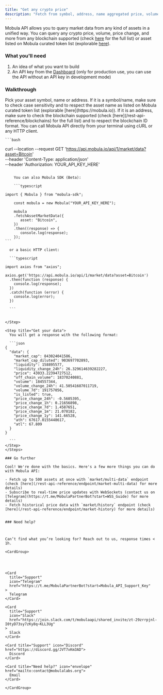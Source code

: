 ```yaml
---
title: "Get any crypto price"
description: "Fetch from symbol, address, name aggregated price, volume, price change of any crypto - from Monero to the latest shitcoin on your favorite L2."
---
```


Mobula API allows you to query market data from any kind of assets in a unified way. You can query any crypto price, volume, price change, and more from any blockchain supported (check [here](/rest-api-reference/blockchains) for the full list) or asset listed on Mobula curated token list (explorable [here](https://mobula.io)).

### What you'll need

1. An idea of what you want to build
2. An API key from the [Dashboard](https://admin.mobula.fi) (only for production use, you can use the API without an API key in development mode)

### Walkthrough

<Steps>
  <Step title="Identify your asset">
    Pick your asset symbol, name or address. If it is a symbol/name, make sure to check case sensitivity and to respect the asset name as listed on Mobula curated token list (explorable [here](https://mobula.io)). If it is an address, make sure to check the blockchain supported (check [here](/rest-api-reference/blockchains) for the full list) and to respect the blockchain ID format.
  </Step>
  <Step title="Call Mobula API">
    You can call Mobula API directly from your terminal using cURL or any HTTP client.

    ```bash

curl --location --request GET 'https://api.mobula.io/api/1/market/data?asset=Bitcoin' \
--header 'Content-Type: application/json' \
--header 'Authorization: YOUR_API_KEY_HERE'

````

    You can also Mobula SDK (Beta):

    ```typescript

import { Mobula } from "mobula-sdk";

    const mobula = new Mobula("YOUR_API_KEY_HERE");

    mobula
    .fetchAssetMarketData({
       asset: "Bitcoin",
    })
    .then((response) => {
       console.log(response);
    });
```

  or a basic HTTP client:

  ```typescript

import axios from "axios";

axios.get('https://api.mobula.io/api/1/market/data?asset=Bitcoin')
  .then(function (response) {
    console.log(response);
  })
  .catch(function (error) {
    console.log(error);
  })

  ```


</Step>

<Step title="Get your data">
  You will get a response with the following format:

  ```json
{
  "data": {
    "market_cap": 843024041586,
    "market_cap_diluted": 903697702893,
    "liquidity": 158895577,
    "liquidity_change_24h": 26.329614639282227,
    "price": 43033.22394727512,
    "off_chain_volume": 18370240881,
    "volume": 184557344,
    "volume_change_24h": 41.50541687011719,
    "volume_7d": 191757056,
    "is_listed": true,
    "price_change_24h": -0.5605395,
    "price_change_1h": 0.21656898,
    "price_change_7d": 1.4587651,
    "price_change_1m": 21.078182,
    "price_change_1y": 141.66528,
    "ath": 67617.0155448617,
    "atl": 67.809
  }
}

  ```
</Step>
</Steps>

### Go further

Cool! We're done with the basics. Here's a few more things you can do with Mobula API:

- Fetch up to 500 assets at once with `market/multi-data` endpoint (check [here](/rest-api-reference/endpoint/market-multi-data) for more details)
- Subscribe to real-time price updates with WebSockets (contact us on [Telegram](https://t.me/MobulaPartnerBot?start=WSS_Guide) for more details)
- Fetch historical price data with `market/history` endpoint (check [here](/rest-api-reference/endpoint/market-history) for more details)


### Need help?



Can’t find what you’re looking for? Reach out to us, response times < 1h.

<CardGroup>




<Card
  title="Support"
  icon="Telegram"
  href="https://t.me/MobulaPartnerBot?start=Mobula_API_Support_Key"
>
  Telegram
</Card>

<Card
  title="Support"
  icon="Slack"
  href="https://join.slack.com/t/mobulaapi/shared_invite/zt-29zrrpjnl-I0tyD73sy7zKy8q~KLL3Ug"
>
  Slack
</Card>

<Card title="Support" icon="Discord" href="https://discord.gg/JVT7xKm3AD">
  Discord
</Card>

<Card title="Need help?" icon="envelope" href="mailto:contact@mobulalabs.org">
  Email
</Card>

</CardGroup>
````
